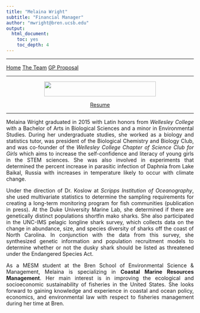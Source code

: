 ```yaml
---
title: "Melaina Wright"
subtitle: "Financial Manager"
author: "mwright@bren.ucsb.edu"
output:
  html_document: 
    toc: yes
    toc_depth: 4
---
```


<STYLE TYPE="text/css">
<!--
BODY
  {
  text-align:justify;
  }
-->
</STYLE>

__________
<a href="../" class="btn btn-primary btn-sm">Home</a>
<a href="./" class="btn btn-primary btn-sm">The Team</a>
<a href="../proposal.html" class="btn btn-primary btn-sm">GP Proposal</a>

__________

<center>
<img src="figures/mel1.jpg" width="300px" height="40px" />

<a href="./melaina.pdf" class="btn btn-primary btn-sm">Resume</a>
</center>
____

<P>


Melaina Wright graduated in 2015 with Latin honors from *Wellesley College* with a Bachelor of Arts in Biological Sciences and a minor in Environmental Studies. During her undergraduate studies, she worked as a biology and statistics tutor, was president of the Biological Chemistry and Biology Club, and was co-founder of the *Wellesley College Chapter of Science Club for Girls* which aims to increase the self-confidence and literacy of young girls in the STEM sciences. She was also involved in experiments that determined the percent increase in parasitic infection of Daphnia from Lake Baikal, Russia with increases in temperature likely to occur with climate change.

Under the direction of Dr. Koslow at *Scripps Institution of Oceanography*, she used multivariate statistics to determine the sampling requirements for creating a long-term monitoring program for fish communities (publication in press). At the Duke University Marine Lab, she determined if there are genetically distinct populations shortfin mako sharks. She also participated in the UNC-IMS pelagic longline shark survey, which collects data on the change in abundance, size, and species diversity of sharks off the coast of North Carolina. In conjunction with the data from this survey, she synthesized genetic information and population recruitment models to determine whether or not the dusky shark should be listed as threatened under the Endangered Species Act. 

As a MESM student at the Bren School of Environmental Science & Management, Melaina is specializing in **Coastal Marine Resources Management**. Her main interest is in improving the ecological and socioeconomic sustainability of fisheries in the United States. She looks forward to gaining knowledge and experience in coastal and ocean policy, economics, and environmental law with respect to fisheries management during her time at Bren.

</P>